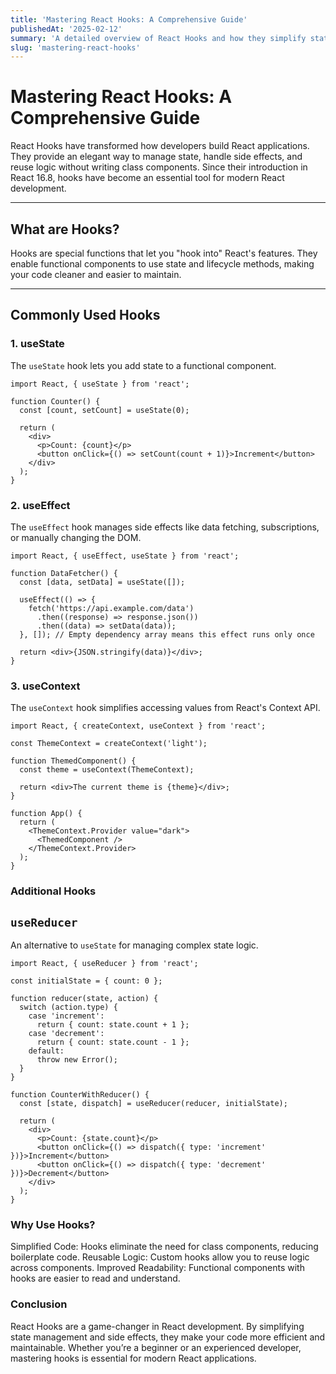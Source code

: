 ```yaml
---
title: 'Mastering React Hooks: A Comprehensive Guide'
publishedAt: '2025-02-12'
summary: 'A detailed overview of React Hooks and how they simplify state and side-effect management in modern React applications.'
slug: 'mastering-react-hooks'
---
```


# Mastering React Hooks: A Comprehensive Guide

React Hooks have transformed how developers build React applications. They provide an elegant way to manage state, handle side effects, and reuse logic without writing class components. Since their introduction in React 16.8, hooks have become an essential tool for modern React development.

---

## What are Hooks?

Hooks are special functions that let you "hook into" React's features. They enable functional components to use state and lifecycle methods, making your code cleaner and easier to maintain.

---

## Commonly Used Hooks

### 1. **useState**

The `useState` hook lets you add state to a functional component.

```tsx
import React, { useState } from 'react';

function Counter() {
  const [count, setCount] = useState(0);

  return (
    <div>
      <p>Count: {count}</p>
      <button onClick={() => setCount(count + 1)}>Increment</button>
    </div>
  );
}
```

### 2. **useEffect**

The `useEffect` hook manages side effects like data fetching, subscriptions, or manually changing the DOM.

```tsx
import React, { useEffect, useState } from 'react';

function DataFetcher() {
  const [data, setData] = useState([]);

  useEffect(() => {
    fetch('https://api.example.com/data')
      .then((response) => response.json())
      .then((data) => setData(data));
  }, []); // Empty dependency array means this effect runs only once

  return <div>{JSON.stringify(data)}</div>;
}
```

### 3. **useContext**

The `useContext` hook simplifies accessing values from React's Context API.

```tsx
import React, { createContext, useContext } from 'react';

const ThemeContext = createContext('light');

function ThemedComponent() {
  const theme = useContext(ThemeContext);

  return <div>The current theme is {theme}</div>;
}

function App() {
  return (
    <ThemeContext.Provider value="dark">
      <ThemedComponent />
    </ThemeContext.Provider>
  );
}
```

### Additional Hooks

## `useReducer`

An alternative to `useState` for managing complex state logic.

```tsx
import React, { useReducer } from 'react';

const initialState = { count: 0 };

function reducer(state, action) {
  switch (action.type) {
    case 'increment':
      return { count: state.count + 1 };
    case 'decrement':
      return { count: state.count - 1 };
    default:
      throw new Error();
  }
}

function CounterWithReducer() {
  const [state, dispatch] = useReducer(reducer, initialState);

  return (
    <div>
      <p>Count: {state.count}</p>
      <button onClick={() => dispatch({ type: 'increment' })}>Increment</button>
      <button onClick={() => dispatch({ type: 'decrement' })}>Decrement</button>
    </div>
  );
}
```

### **Why Use Hooks?**

Simplified Code: Hooks eliminate the need for class components, reducing boilerplate code.
Reusable Logic: Custom hooks allow you to reuse logic across components.
Improved Readability: Functional components with hooks are easier to read and understand.

### **Conclusion**

React Hooks are a game-changer in React development. By simplifying state management and side effects, they make your code more efficient and maintainable. Whether you’re a beginner or an experienced developer, mastering hooks is essential for modern React applications.
